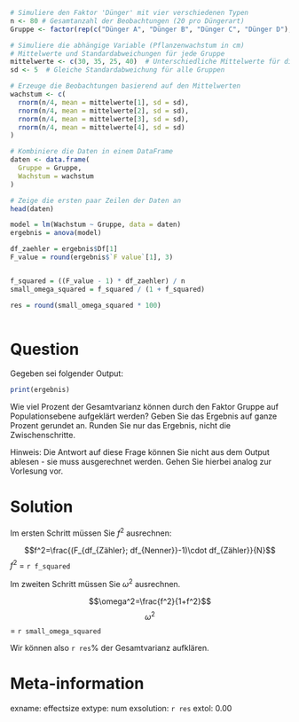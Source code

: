 ```r




# Simuliere den Faktor 'Dünger' mit vier verschiedenen Typen
n <- 80 # Gesamtanzahl der Beobachtungen (20 pro Düngerart)
Gruppe <- factor(rep(c("Dünger A", "Dünger B", "Dünger C", "Dünger D"), each = n/4))

# Simuliere die abhängige Variable (Pflanzenwachstum in cm)
# Mittelwerte und Standardabweichungen für jede Gruppe
mittelwerte <- c(30, 35, 25, 40)  # Unterschiedliche Mittelwerte für die Düngerarten
sd <- 5  # Gleiche Standardabweichung für alle Gruppen

# Erzeuge die Beobachtungen basierend auf den Mittelwerten
wachstum <- c(
  rnorm(n/4, mean = mittelwerte[1], sd = sd),
  rnorm(n/4, mean = mittelwerte[2], sd = sd),
  rnorm(n/4, mean = mittelwerte[3], sd = sd),
  rnorm(n/4, mean = mittelwerte[4], sd = sd)
)

# Kombiniere die Daten in einem DataFrame
daten <- data.frame(
  Gruppe = Gruppe,
  Wachstum = wachstum
)

# Zeige die ersten paar Zeilen der Daten an
head(daten)

model = lm(Wachstum ~ Gruppe, data = daten)
ergebnis = anova(model)

df_zaehler = ergebnis$Df[1]
F_value = round(ergebnis$`F value`[1], 3)


f_squared = ((F_value - 1) * df_zaehler) / n 
small_omega_squared = f_squared / (1 + f_squared)

res = round(small_omega_squared * 100)
  
```



Question 
======== 

Gegeben sei folgender Output: 

```r

print(ergebnis)

```
Wie viel Prozent der Gesamtvarianz können durch den Faktor Gruppe auf Populationsebene aufgeklärt werden? Geben Sie das Ergebnis auf ganze Prozent gerundet an. Runden Sie nur das Ergebnis, nicht die Zwischenschritte. 

Hinweis: Die Antwort auf diese Frage können Sie nicht aus dem Output ablesen - sie muss ausgerechnet werden. Gehen Sie hierbei analog zur Vorlesung vor.


Solution
========

Im ersten Schritt müssen Sie $f^2$ ausrechnen: 

$$f^2=\frac{(F_{df_{Zähler}; df_{Nenner}}-1)\cdot df_{Zähler}}{N}$$
$f^2$ = `r f_squared`

Im zweiten Schritt müssen Sie $\omega^2$ ausrechnen. 

$$\omega^2=\frac{f^2}{1+f^2}$$
$$\omega^2$$ = `r small_omega_squared`

Wir können also `r res`% der Gesamtvarianz aufklären. 


Meta-information
================
exname: effectsize
extype: num
exsolution: `r res`
extol: 0.00

